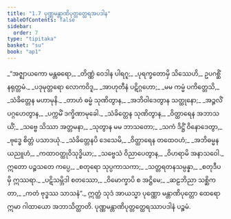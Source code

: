 ```yaml
---
title: "1.7 ပုဏ္ဏမန္တာဏိပုတ္တတ္ထေရအပဒါန"
tableOfContents: false
sidebar:
  order: 7
type: "tipitaka"
basket: "su"
book: "ap1"
---
```



<DynamicBreadcrumb />

<Division number="434" book="ap1" e="ch" v="20" p="39">

<Paragraph number="449" type="verses" book="ap1">
_“အဇ္ဈာယကော မန္တဓရော,_  
_တိဏ္ဏံ ဝေဒါန ပါရဂူ;_  
_ပုရက္ခတောမှိ သိဿေဟိ,_  
ဥပဂစ္ဆိံ နရုတ္တမံ._  

</Paragraph>

</Division>
<Division number="435" book="ap1" e="ch" v="20" p="39">

<Paragraph number="450" type="verses" book="ap1">
_ပဒုမုတ္တရော လောကဝိဒူ,_  
_အာဟုတီနံ ပဋိဂ္ဂဟော;_  
_မမ ကမ္မံ ပကိတ္တေသိ,_  
_သံခိတ္တေန မဟာမုနိ._  

</Paragraph>

</Division>
<Division number="436" book="ap1" e="ch" v="20" p="40">

<Paragraph number="451" type="verses" book="ap1">
_တာဟံ ဓမ္မံ သုဏိတွာန,_  
_အဘိဝါဒေတွာန သတ္ထုနော;_  
_အဉ္ဇလိံ ပဂ္ဂဟေတွာန,_  
_ပက္ကမိံ ဒက္ခိဏာမုခေါ._  

</Paragraph>

</Division>
<Division number="437" book="ap1" e="ch" v="20" p="40">

<Paragraph number="452" type="verses" book="ap1">
_သံခိတ္တေန သုဏိတွာန,_  
_ဝိတ္ထာရေန အဘာသယိံ;_  
_သဗ္ဗေ သိဿာ အတ္တမနာ,_  
_သုတွာန မမ ဘာသတော;_  
_သကံ ဒိဋ္ဌိံ ဝိနောဒေတွာ,_  
_ဗုဒ္ဓေ စိတ္တံ ပသာဒယုံ._  

</Paragraph>

</Division>
<Division number="438" book="ap1" e="ch" v="20" p="40">

<Paragraph number="453" type="verses" book="ap1">
_သံခိတ္တေနပိ ဒေသေမိ,_  
_ဝိတ္ထာရေန တထေဝဟံ;_  
_အဘိဓမ္မနယညူဟံ,_  
_ကထာဝတ္ထုဝိသုဒ္ဓိယာ;_  
_သဗ္ဗေသံ ဝိညာပေတွာန,_  
_ဝိဟရာမိ အနာသဝေါ._  

</Paragraph>

</Division>
<Division number="439" book="ap1" e="ch" v="20" p="40">

<Paragraph number="454" type="verses" book="ap1">
ဣတော ပဉ္စသတေ ကပ္ပေ,_  
_စတုရော သုပ္ပကာသကာ;_  
_သတ္တရတနသမ္ပန္နာ,_  
_စတုဒီပမှိ ဣဿရာ._  

</Paragraph>

</Division>
<Division number="440" book="ap1" e="ch" v="20" p="40">

<Paragraph number="455" type="verses" book="ap1">
_ပဋိသမ္ဘိဒါ စတဿော,_  
_ဝိမောက္ခာပိ စ အဋ္ဌိမေ;_  
_ဆဠဘိညာ သစ္ဆိကတာ,_  
_ကတံ ဗုဒ္ဓဿ သာသနံ”._  

</Paragraph>

<Paragraph number="456" book="ap1">
ဣတ္ထံ သုဒံ အာယသ္မာ ပုဏ္ဏော မန္တာဏိပုတ္တော ထေရော ဣမာ ဂါထာယော အဘာသိတ္ထာတိ.

</Paragraph>
</Division>

<Paragraph number="457" type="center" book="ap1">
ပုဏ္ဏမန္တာဏိပုတ္တတ္ထေရဿာပဒါနံ ပဉ္စမံ.
</Paragraph>